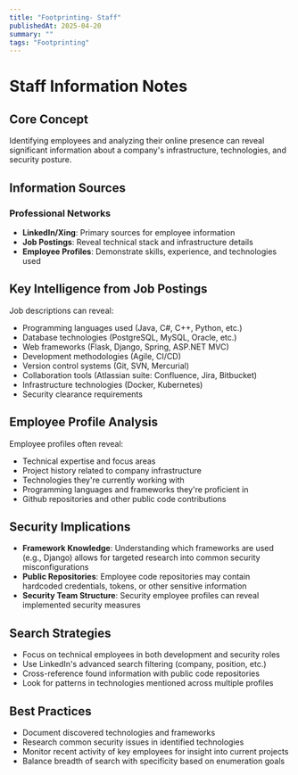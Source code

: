 ```yaml
---
title: "Footprinting- Staff"
publishedAt: 2025-04-20
summary: ""
tags: "Footprinting"
---
```

# Staff Information Notes

## Core Concept
Identifying employees and analyzing their online presence can reveal significant information about a company's infrastructure, technologies, and security posture.

## Information Sources

### Professional Networks
- **LinkedIn/Xing**: Primary sources for employee information
- **Job Postings**: Reveal technical stack and infrastructure details
- **Employee Profiles**: Demonstrate skills, experience, and technologies used

## Key Intelligence from Job Postings
Job descriptions can reveal:
- Programming languages used (Java, C#, C++, Python, etc.)
- Database technologies (PostgreSQL, MySQL, Oracle, etc.)
- Web frameworks (Flask, Django, Spring, ASP.NET MVC)
- Development methodologies (Agile, CI/CD)
- Version control systems (Git, SVN, Mercurial)
- Collaboration tools (Atlassian suite: Confluence, Jira, Bitbucket)
- Infrastructure technologies (Docker, Kubernetes)
- Security clearance requirements

## Employee Profile Analysis
Employee profiles often reveal:
- Technical expertise and focus areas
- Project history related to company infrastructure
- Technologies they're currently working with
- Programming languages and frameworks they're proficient in
- Github repositories and other public code contributions

## Security Implications
- **Framework Knowledge**: Understanding which frameworks are used (e.g., Django) allows for targeted research into common security misconfigurations
- **Public Repositories**: Employee code repositories may contain hardcoded credentials, tokens, or other sensitive information
- **Security Team Structure**: Security employee profiles can reveal implemented security measures

## Search Strategies
- Focus on technical employees in both development and security roles
- Use LinkedIn's advanced search filtering (company, position, etc.)
- Cross-reference found information with public code repositories
- Look for patterns in technologies mentioned across multiple profiles

## Best Practices
- Document discovered technologies and frameworks
- Research common security issues in identified technologies
- Monitor recent activity of key employees for insight into current projects
- Balance breadth of search with specificity based on enumeration goals